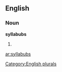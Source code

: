 ==English==

===Noun===
'''syllabubs'''

# {{plural of|[[syllabub]]}}

[[Category:English plurals]]

[[ar:syllabubs]]